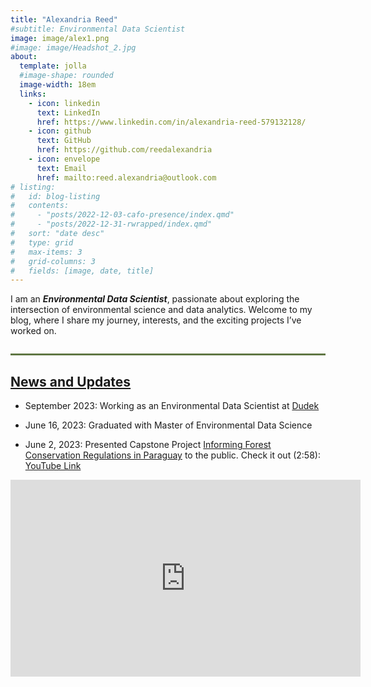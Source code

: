 ```yaml
---
title: "Alexandria Reed"
#subtitle: Environmental Data Scientist
image: image/alex1.png
#image: image/Headshot_2.jpg
about: 
  template: jolla
  #image-shape: rounded
  image-width: 18em
  links: 
    - icon: linkedin
      text: LinkedIn
      href: https://www.linkedin.com/in/alexandria-reed-579132128/
    - icon: github
      text: GitHub
      href: https://github.com/reedalexandria
    - icon: envelope
      text: Email
      href: mailto:reed.alexandria@outlook.com
# listing:
#   id: blog-listing
#   contents:   
#     - "posts/2022-12-03-cafo-presence/index.qmd"
#     - "posts/2022-12-31-rwrapped/index.qmd"
#   sort: "date desc"
#   type: grid
#   max-items: 3
#   grid-columns: 3
#   fields: [image, date, title]
---
```


::: green-bg
::: lightgreen-bg
I am an ***Environmental Data Scientist***, passionate about exploring the intersection of environmental science and data analytics. Welcome to my blog, where I share my journey, interests, and the exciting projects I've worked on.
:::
:::

<!-- Green line -->

<hr style="border: 1px solid #607744; background-color: #607744; height: 1px; margin: 2em 0;">

<!-- ::: {#news} -->

```{=html}

<style>

#news {

  text-align: center;

  margin-top: 2em; /* Adjust this value to control the space between the two sections */

}

</style>

```

::: blue-bg
::: lightgreen-bg
## [News and Updates]{.underline}

-   September 2023: Working as an Environmental Data Scientist at [Dudek](https://dudek.com/)

-   June 16, 2023: Graduated with Master of Environmental Data Science

-   June 2, 2023: Presented Capstone Project [Informing Forest Conservation Regulations in Paraguay](https://bren.ucsb.edu/projects/informing-forest-conservation-regulations-paraguay) to the public. Check it out (2:58): [YouTube Link](https://www.youtube.com/embed/3r3VleM6u3o)


<iframe width="560" height="315" src="https://www.youtube.com/embed/3r3VleM6u3o" frameborder="0" allowfullscreen>

</iframe>
:::


<!-- :::  -->

<!-- {{< video https://www.youtube.com/watch?v=3r3VleM6u3o -->

<!--     title="2023 MEDS Capstone Project Presentations" -->

<!--     aspect-ratio="16x9" >}} -->
:::

<!-- ### Featured Blogs -->

<!-- :::{#blog-listing} -->

<!-- ::: -->

<!-- ### Education -->

<!-- `r fontawesome::fa("graduation-cap", fill = "#124559", a11y = "sem")` Master of Environmental Data Science \| 2023 \| -->

<!-- <p class="custom-subtitle2"> -->

<!-- Bren School of Environmental Science & Management - University of California, Santa Barbara (UCSB) -->

<!-- </p> -->

<!-- <div class="topbr"> -->

<!-- <p class="custom-subtitle"> -->

<!-- `r fontawesome::fa("graduation-cap", fill = "#124559", a11y = "sem")` Bachelor of Science in Environmental Studies \| 2017 \| UCSB -->

<!-- ### Experience -->

<!-- `r fontawesome::fa("briefcase", fill = "#124559", a11y = "sem")` Environmental Specialist \| 2018-present \| Citadel EHS -->
